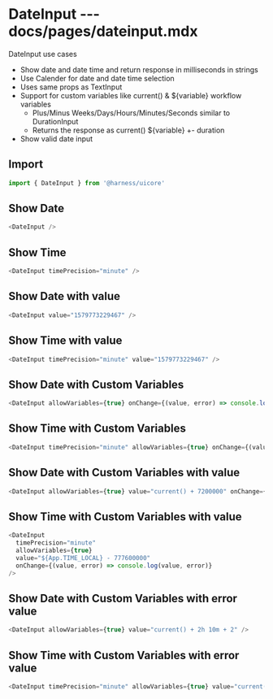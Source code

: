 # DateInput --- docs/pages/dateinput.mdx

DateInput use cases

- Show date and date time and return response in milliseconds in strings
- Use Calender for date and date time selection
- Uses same props as TextInput
- Support for custom variables like current() & ${variable} workflow variables
  - Plus/Minus Weeks/Days/Hours/Minutes/Seconds similar to DurationInput
  - Returns the response as current() ${variable} +- duration
- Show valid date input

## Import

```js
import { DateInput } from '@harness/uicore'
```

## Show Date

```js live=true
<DateInput />
```

## Show Time

```js live=true
<DateInput timePrecision="minute" />
```

## Show Date with value

```js live=true
<DateInput value="1579773229467" />
```

## Show Time with value

```js live=true
<DateInput timePrecision="minute" value="1579773229467" />
```

## Show Date with Custom Variables

```js live=true
<DateInput allowVariables={true} onChange={(value, error) => console.log(value, error)} />
```

## Show Time with Custom Variables

```js live=true
<DateInput timePrecision="minute" allowVariables={true} onChange={(value, error) => console.log(value, error)} />
```

## Show Date with Custom Variables with value

```js live=true
<DateInput allowVariables={true} value="current() + 7200000" onChange={(value, error) => console.log(value, error)} />
```

## Show Time with Custom Variables with value

```js live=true
<DateInput
  timePrecision="minute"
  allowVariables={true}
  value="${App.TIME_LOCAL} - 777600000"
  onChange={(value, error) => console.log(value, error)}
/>
```

## Show Date with Custom Variables with error value

```js live=true
<DateInput allowVariables={true} value="current() + 2h 10m + 2" />
```

## Show Time with Custom Variables with error value

```js live=true
<DateInput timePrecision="minute" allowVariables={true} value="current() + w X" />
```

